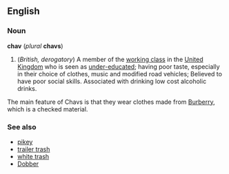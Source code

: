 ==English==
===Noun===
'''chav''' (''plural'' '''chavs''')

#(''British, derogatory'') A member of the [[working class]] in the [[United Kingdom]] who is seen as [[under-educated]]; having poor taste, especially in their choice of clothes, music and modified road vehicles; Believed to have poor social skills.  Associated with drinking low cost alcoholic drinks.

The main feature of Chavs is that they wear clothes made from [[Burberry]], which is a checked material.

===See also===
*[[pikey]]
*[[trailer trash]]
*[[white trash]]
*[[Dobber]]